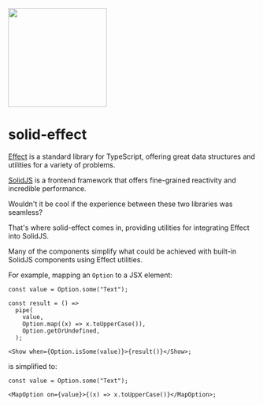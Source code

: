 
<Meta title="Home" />

<div
  style={{
    width: "100%",
    display: "flex",
    "flex-direction": "column",
    "align-items": "center",
  }}
>
  <img src="../assets/logo-light.svg" width="200" />
</div>

# solid-effect

[Effect](https://effect.website/) is a standard library for TypeScript, offering great data structures and utilities for a variety of problems.

[SolidJS](https://www.solidjs.com/) is a frontend framework that offers fine-grained reactivity and incredible performance.

Wouldn't it be cool if the experience between these two libraries was seamless?

That's where solid-effect comes in, providing utilities for integrating Effect into SolidJS.

Many of the components simplify what could be achieved with built-in SolidJS components using Effect utilities.

For example, mapping an `Option` to a JSX element:

```tsx
const value = Option.some("Text");

const result = () =>
  pipe(
    value,
    Option.map((x) => x.toUpperCase()),
    Option.getOrUndefined,
  );

<Show when={Option.isSome(value)}>{result()}</Show>;
```

is simplified to:

```tsx
const value = Option.some("Text");

<MapOption on={value}>{(x) => x.toUpperCase()}</MapOption>;
```
